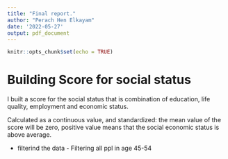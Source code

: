```yaml
---
title: "Final report."
author: "Perach Hen Elkayam"
date: '2022-05-27'
output: pdf_document
---
```


```r
knitr::opts_chunk$set(echo = TRUE)
```

# Building Score for social status

I built a score for the social status that is combination of education, life quality, employment and economic status.

Calculated as a continuous value, and standardized: the mean value of the score will be zero, positive value means that the social economic status is above average. 

* filterind the data - Filtering all ppl in age 45-54